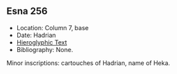 ## Esna 256 {-}  
  
- Location: Column 7, base
- Date: Hadrian 
- [Hieroglyphic Text](https://www.ifao.egnet.net/uploads/publications/enligne/Temples-Esna003.pdf#page=191){target="_blank"}  
- Bibliography: None. 

Minor inscriptions: cartouches of Hadrian, name of Heka.